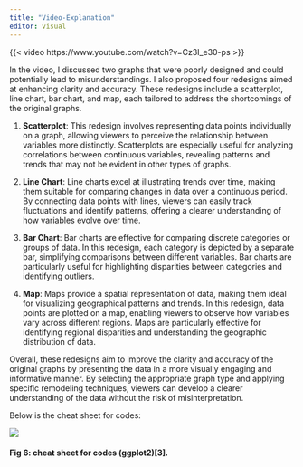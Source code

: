 ```yaml
---
title: "Video-Explanation"
editor: visual
---
```


{{< video https://www.youtube.com/watch?v=Cz3I_e30-ps >}}

In the video, I discussed two graphs that were poorly designed and could potentially lead to misunderstandings. I also proposed four redesigns aimed at enhancing clarity and accuracy. These redesigns include a scatterplot, line chart, bar chart, and map, each tailored to address the shortcomings of the original graphs.

1.  **Scatterplot**: This redesign involves representing data points individually on a graph, allowing viewers to perceive the relationship between variables more distinctly. Scatterplots are especially useful for analyzing correlations between continuous variables, revealing patterns and trends that may not be evident in other types of graphs.

2.  **Line Chart**: Line charts excel at illustrating trends over time, making them suitable for comparing changes in data over a continuous period. By connecting data points with lines, viewers can easily track fluctuations and identify patterns, offering a clearer understanding of how variables evolve over time.

3.  **Bar Chart**: Bar charts are effective for comparing discrete categories or groups of data. In this redesign, each category is depicted by a separate bar, simplifying comparisons between different variables. Bar charts are particularly useful for highlighting disparities between categories and identifying outliers.

4.  **Map**: Maps provide a spatial representation of data, making them ideal for visualizing geographical patterns and trends. In this redesign, data points are plotted on a map, enabling viewers to observe how variables vary across different regions. Maps are particularly effective for identifying regional disparities and understanding the geographic distribution of data.

Overall, these redesigns aim to improve the clarity and accuracy of the original graphs by presenting the data in a more visually engaging and informative manner. By selecting the appropriate graph type and applying specific remodeling techniques, viewers can develop a clearer understanding of the data without the risk of misinterpretation.

Below is the cheat sheet for codes:

![](images/Screenshot 2024-03-10 at 3.43.32 PM.png){fig-align="center"}

####  Fig 6: cheat sheet for codes (ggplot2)\[3\].
